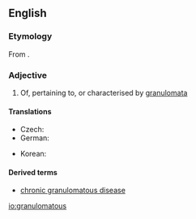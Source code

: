 ==English==

===Etymology===
From {{suffix|granuloma|tous|lang=en}}.

===Adjective===
{{en-adj}}

# {{lb|en|pathology}} Of, pertaining to, or characterised by [[granuloma]]ta

====Translations====
{{trans-top|of, pertaining to, or characterized by granulomata}}
* Czech: {{t|cs|granulomatózní}}
* German: {{t|de|granulomatös}}
{{trans-mid}}
* Korean: {{t|ko|육아종성|sc=Hang}}
{{trans-bottom}}

====Derived terms====
* [[chronic granulomatous disease]]

[[io:granulomatous]]